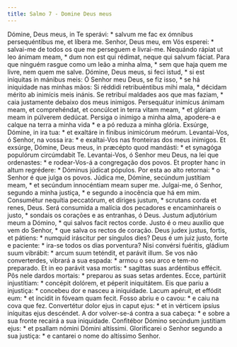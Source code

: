 ```yaml
---
title: Salmo 7 - Domine Deus meus
---
```


<div class="grid grid-cols-2 gap-5">
  <span class="col-6 dropcaps text-justify">
    Dómine, Deus meus, in Te sperávi: * salvum me fac ex ómnibus persequéntibus
    me, et líbera me.
  </span>
  <span class="col-6 dropcaps text-justify">
    Senhor, Deus meu, em Vós esperei: * salvai-me de todos os que me perseguem e
    livrai-me.
  </span>
  <span class="col-6 text-justify">
    Nequándo rápiat ut leo ánimam meam, * dum non est qui rédimat, neque qui
    salvum fáciat.
  </span>
  <span class="col-6 text-justify">
    Para que ninguém rasgue como um leão a minha alma, * sem que haja quem me
    livre, nem quem me salve.
  </span>
  <span class="col-6 text-justify">
    Dómine, Deus meus, si feci istud, * si est iníquitas in mánibus meis:
  </span>
  <span class="col-6 text-justify">
    Ó Senhor meu Deus, se fiz isso, * se há iniquidade nas minhas mãos:
  </span>
  <span class="col-6 text-justify">
    Si réddidi retribuéntibus mihi mala, * décidam mérito ab inimícis meis
    inánis.
  </span>
  <span class="col-6 text-justify">
    Se retribuí maldades aos que mas faziam, * caia justamente debaixo dos meus
    inimigos.
  </span>
  <span class="col-6 text-justify">
    Persequátur inimícus ánimam meam, et comprehéndat, et concúlcet in terra
    vitam meam, * et glóriam meam in púlverem dedúcat.
  </span>
  <span class="col-6 text-justify">
    Persiga o inimigo a minha alma, apodere-a e calque na terra a minha vida * e
    a pó reduza a minha glória.
  </span>
  <span class="col-6 text-justify">
    Exsúrge, Dómine, in ira tua: * et exaltáre in fínibus inimicórum meórum.
  </span>
  <span class="col-6 text-justify">
    Levantai-Vos, ó Senhor, na vossa ira: * e exaltai-Vos nas fronteiras dos
    meus inimigos.
  </span>
  <span class="col-6 text-justify">
    Et exsúrge, Dómine, Deus meus, in præcépto quod mandásti: * et synagóga
    populórum circúmdabit Te.
  </span>
  <span class="col-6 text-justify">
    Levantai-Vos, ó Senhor meu Deus, na lei que ordenastes: * e rodear-Vos-á a
    congregação dos povos.
  </span>
  <span class="col-6 text-justify">
    Et propter hanc in altum regrédere: * Dóminus júdicat pópulos.
  </span>
  <span class="col-6 text-justify">
    Por esta ao alto retornai: * o Senhor é que julga os povos.
  </span>
  <span class="col-6 text-justify">
    Júdica me, Dómine, secúndum justítiam meam, * et secúndum innocéntiam meam
    super me.
  </span>
  <span class="col-6 text-justify">
    Julgai-me, ó Senhor, segundo a minha justiça, * e segundo a inocência que há
    em mim.
  </span>
  <span class="col-6 text-justify">
    Consumétur nequítia peccatórum, et díriges justum, * scrutans corda et
    renes, Deus.
  </span>
  <span class="col-6 text-justify">
    Será consumida a malícia dos pecadores e encaminhareis o justo, * sondais os
    corações e as entranhas, ó Deus.
  </span>
  <span class="col-6 text-justify">
    Justum adjutórium meum a Dómino, * qui salvos facit rectos corde.
  </span>
  <span class="col-6 text-justify">
    Justo é o meu auxílio que vem do Senhor, * que salva os rectos de coração.
  </span>
  <span class="col-6 text-justify">
    Deus judex justus, fortis, et pátiens: * numquid iráscitur per síngulos
    dies?
  </span>
  <span class="col-6 text-justify">
    Deus é um juiz justo, forte e paciente: * ira-se todos os dias porventura?
  </span>
  <span class="col-6 text-justify">
    Nisi convérsi fuéritis, gládium suum vibrábit: * arcum suum teténdit, et
    parávit illum.
  </span>
  <span class="col-6 text-justify">
    Se vos não converterdes, vibrará a sua espada: * armou o seu arco e tem-no
    preparado.
  </span>
  <span class="col-6 text-justify">
    Et in eo parávit vasa mortis: * sagíttas suas ardéntibus effécit.
  </span>
  <span class="col-6 text-justify">
    Pôs nele dardos mortais: * preparou as suas setas ardentes.
  </span>
  <span class="col-6 text-justify">
    Ecce, partúriit injustítiam: * concépit dolórem, et péperit iniquitátem.
  </span>
  <span class="col-6 text-justify">
    Eis que pariu a injustiça: * concebeu dor e nasceu a iniquidade.
  </span>
  <span class="col-6 text-justify">
    Lacum apéruit, et effódit eum: * et íncidit in fóveam quam fecit.
  </span>
  <span class="col-6 text-justify">
    Fosso abriu e o cavou: * e caiu na cova que fez.
  </span>
  <span class="col-6 text-justify">
    Convertétur dolor ejus in caput ejus: * et in vérticem ipsíus iníquitas ejus
    descéndet.
  </span>
  <span class="col-6 text-justify">
    A dor volver-se-á contra a sua cabeça: * e sobre a sua fronte recairá a sua
    iniquidade.
  </span>
  <span class="col-6 text-justify">
    Confitébor Dómino secúndum justítiam ejus: * et psallam nómini Dómini
    altíssimi.
  </span>
  <span class="col-6 text-justify">
    Glorificarei o Senhor segundo a sua justiça: * e cantarei o nome do
    altíssimo Senhor.
  </span>
</div>
